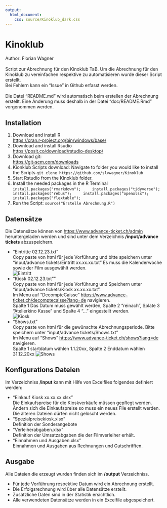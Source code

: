 ```yaml
---
output: 
  html_document:
    css: source/Kinoklub_dark.css
---
```


# Kinoklub
Author: Florian Wagner \
\
Script zur Abrechnung für den Kinoklub TaB. 
Um die Abrechnung für den Kinoklub zu vereinfachen respektive zu automatisieren wurde dieser Script erstellt. 
\
Bei Fehlern kann ein "Issue" in Github erfasst werden. \
\
Die Datei "README.md" wird automatisch beim erstellen der Abrechnung erstellt. Eine Änderung muss deshalb in der Datei "doc/README.Rmd" vorgenommen werden.  

## Installation

1.  Download and install R \
    <https://cran.r-project.org/bin/windows/base/>
2.  Download and install Rsudio \
    <https://posit.co/download/rstudio-desktop/>
3.  Download git: \
    <https://git-scm.com/downloads>
5.  Kionklub Scripts download:
    Navigate to folder you would like to install the Scripts
    ```
    git clone https://github.com/slvwagner/Kinoklub
    ```
6.  Start Rstudio from the Kinoklub folder.
7.  Install the needed packages in the R Terminal
    ```
    install.packages("rmarkdown");
    install.packages("tidyverse");
    install.packages("rebus");
    install.packages("openxlsx");
    install.packages("flextable");
    ```
8.  Run the Script:
    ```
    source("Erstelle Abrechnung.R")
    ```

## Datensätze

Die Datensätze können von <https://www.advance-ticket.ch/admin> heruntergeladen werden und sind unter dem Verzeichnis
**/input/advance tickets** abzuspeichern.

-   "Eintritte 02.12.23.txt" \
    Copy paste von html für jede Vorführung und bitte speichern unter "input/advance tickets/Eintritt xx.xx.xx.txt"
    Es muss die Kalenderwoche sowie der Film ausgewählt werden. \
    ![Eintritt](doc/eintritt.png)
-   "Kiosk 02.12.23.txt"" \
    Copy paste von html für jede Vorführung und Speichern unter "input/advance tickets/Kiosk xx.xx.xx.txt". \
    Im Menu auf "DecompteCaisse" <https://www.advance-ticket.ch/decomptecaisse?lang=de> navigieren.   
    Spalte 1 Das Datum muss gewählt werden, Spalte 2 "reinach", Splate 3 "Atelierkino Kasse" und Spalte 4 "..." eingestellt werden. \
    ![Kiosk](doc/Kiosk.png)
-   "Shows.txt" \
    Copy paste von html für die gewünschte Abrechnungsperiode. Bitte speichern unter "input/advance tickets/Shows.txt" \
    Im Menu auf "Shows" <https://www.advance-ticket.ch/shows?lang=de> navigieren. \
    Spalte 1 startdatum wählen 1.1.20xx, Spalte 2 Enddatum wählen 31.12.20xx
    ![Shows](doc/shows.png)
    

## Konfigurations Dateien

Im Verzeichniss **/input** kann mit Hilfe von Excelfiles folgendes definiert werden:

-   "Einkauf Kiosk xx.xx.xx.xlsx" \
    Die Einkaufspreise für die Kioskverkäufe müssen gepflegt werden. Ändern sich die Einkaufspreise so muss ein neues File erstellt werden. 
    Die älteren Dateien dürfen nicht gelöscht werden.
-   "Spezialpreisekiosk.xlsx" \
    Definition der Sonderangebote
-   "Verleiherabgaben.xlsx" \
    Definition der Umsatzabgaben die der Filmverleiher erhält.
-   "Einnahmen und Ausgaben.xlsx" \
    Einnahmen und Ausgaben aus Rechnungen und Gutschrifften. 

## Ausgabe 
Alle Dateien die erzeugt wurden finden sich im **/output** Verzeichniss.

- Für jede Vorführung respektive Datum wird ein Abrechnung erstellt.
- Die Erfolgsrechnung wird über alle Datensätze erstellt.
- Zusätzliche Daten sind in der Statistik ersichtlich.
- Alle verwendeten Datensätze werden in ein Excelfile abgespeichert.


